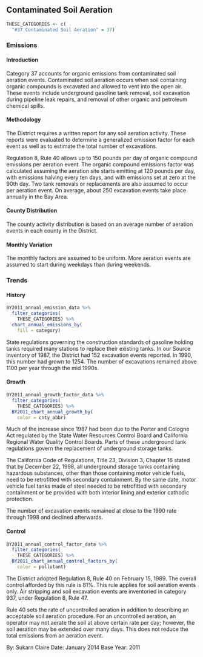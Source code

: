 ## Contaminated Soil Aeration

```r
THESE_CATEGORIES <- c(
  "#37 Contaminated Soil Aeration" = 37)
```

### Emissions

#### Introduction {-}

Category 37 accounts for organic emissions from contaminated soil aeration events. Contaminated soil aeration occurs when soil containing organic compounds is excavated and allowed to vent into the open air. These events include underground gasoline tank removal, soil excavation during pipeline leak repairs, and removal of other organic and petroleum chemical spills.

#### Methodology {-}

The District requires a written report for any soil aeration activity. These reports were evaluated to determine a generalized emission factor for each event as well as to estimate the total number of excavations.

Regulation 8, Rule 40 allows up to 150 pounds per day of organic compound emissions per aeration event. The organic compound emissions factor was calculated assuming the aeration site starts emitting at 120 pounds per day, with emissions halving every ten days, and with emissions set at zero at the 90th day. Two tank removals or replacements are also assumed to occur per aeration event. On average, about 250 excavation events take place annually in the Bay Area.

#### County Distribution {-}

The county activity distribution is based on an average number of aeration events in each county in the District.

#### Monthly Variation {-}

The monthly factors are assumed to be uniform. More aeration events are assumed to start during weekdays than during weekends.

### Trends

#### History {-}

```r
BY2011_annual_emission_data %>%
  filter_categories(
    THESE_CATEGORIES) %>%
  chart_annual_emissions_by(
    fill = category)
```

State regulations governing the construction standards of gasoline holding tanks required many stations to replace their existing tanks. In our Source Inventory of 1987, the District had 152 excavation events reported. In 1990, this number had grown to 1254. The number of excavations remained above 1100 per year through the mid 1990s.

#### Growth {-}

```r
BY2011_annual_growth_factor_data %>%
  filter_categories(
    THESE_CATEGORIES) %>%
  BY2011_chart_annual_growth_by(
    color = cnty_abbr)
```

Much of the increase since 1987 had been due to the Porter and Cologne Act regulated by the State Water Resources Control Board and California Regional Water Quality Control Boards. Parts of these underground tank regulations govern the replacement of underground storage tanks.

The California Code of Regulations, Title 23, Division 3, Chapter 16 stated that by December 22, 1998, all underground storage tanks containing hazardous substances, other than those containing motor vehicle fuels, need to be retrofitted with secondary containment. By the same date, motor vehicle fuel tanks made of steel needed to be retrofitted with secondary containment or be provided with both interior lining and exterior cathodic protection.

The number of excavation events remained at close to the 1990 rate through 1998 and declined afterwards.

#### Control {-}

```r
BY2011_annual_control_factor_data %>%
  filter_categories(
    THESE_CATEGORIES) %>%
  BY2011_chart_annual_control_factors_by(
    color = pollutant)
```

The District adopted Regulation 8, Rule 40 on February 15, 1989. The overall control afforded by this rule is 81%. This rule applies for soil aeration events only. Air stripping and soil excavation events are inventoried in category 937, under Regulation 8, Rule 47.

Rule 40 sets the rate of uncontrolled aeration in addition to describing an acceptable soil aeration procedure. For an uncontrolled aeration, an operator may not aerate the soil at above certain rate per day; however, the soil aeration may be extended over many days. This does not reduce the total emissions from an aeration event.

By: Sukarn Claire 
Date: January 2014 
Base Year: 2011
